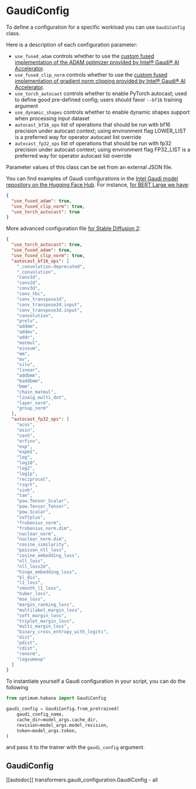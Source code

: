 <!---
Copyright 2022 The HuggingFace Team. All rights reserved.

Licensed under the Apache License, Version 2.0 (the "License");
you may not use this file except in compliance with the License.
You may obtain a copy of the License at

    http://www.apache.org/licenses/LICENSE-2.0

Unless required by applicable law or agreed to in writing, software
distributed under the License is distributed on an "AS IS" BASIS,
WITHOUT WARRANTIES OR CONDITIONS OF ANY KIND, either express or implied.
See the License for the specific language governing permissions and
limitations under the License.
-->

# GaudiConfig

To define a configuration for a specific workload you can use `GaudiConfig` class.

Here is a description of each configuration parameter:
- `use_fused_adam` controls whether to use the [custom fused implementation of the ADAM optimizer provided by Intel® Gaudi® AI Accelerator](https://docs.habana.ai/en/latest/PyTorch/Model_Optimization_PyTorch/Custom_Ops_PyTorch.html#custom-optimizers).
- `use_fused_clip_norm` controls whether to use the [custom fused implementation of gradient norm clipping provided by Intel® Gaudi® AI Accelerator](https://docs.habana.ai/en/latest/PyTorch/Model_Optimization_PyTorch/Custom_Ops_PyTorch.html#other-custom-ops).
- `use_torch_autocast` controls whether to enable PyTorch autocast; used to define good pre-defined config; users should favor `--bf16` training argument
- `use_dynamic_shapes` controls whether to enable dynamic shapes support when processing input dataset
- `autocast_bf16_ops` list of operations that should be run with bf16 precision under autocast context; using environment flag LOWER_LIST is a preferred way for operator autocast list override
- `autocast_fp32_ops` list of operations that should be run with fp32 precision under autocast context; using environment flag FP32_LIST is a preferred way for operator autocast list override

Parameter values of this class can be set from an external JSON file.

You can find examples of Gaudi configurations in the [Intel Gaudi model repository on the Hugging Face Hub](https://huggingface.co/habana).
For instance, [for BERT Large we have](https://huggingface.co/Habana/bert-large-uncased-whole-word-masking/blob/main/gaudi_config.json):
```JSON
{
  "use_fused_adam": true,
  "use_fused_clip_norm": true,
  "use_torch_autocast": true
}
```

More advanced configuration file [for Stable Diffusion 2](https://huggingface.co/Habana/stable-diffusion-2/blob/main/gaudi_config.json):
```JSON
{
  "use_torch_autocast": true,
  "use_fused_adam": true,
  "use_fused_clip_norm": true,
  "autocast_bf16_ops": [
    "_convolution.deprecated",
    "_convolution",
    "conv1d",
    "conv2d",
    "conv3d",
    "conv_tbc",
    "conv_transpose1d",
    "conv_transpose2d.input",
    "conv_transpose3d.input",
    "convolution",
    "prelu",
    "addmm",
    "addmv",
    "addr",
    "matmul",
    "einsum",
    "mm",
    "mv",
    "silu",
    "linear",
    "addbmm",
    "baddbmm",
    "bmm",
    "chain_matmul",
    "linalg_multi_dot",
    "layer_norm",
    "group_norm"
  ],
  "autocast_fp32_ops": [
    "acos",
    "asin",
    "cosh",
    "erfinv",
    "exp",
    "expm1",
    "log",
    "log10",
    "log2",
    "log1p",
    "reciprocal",
    "rsqrt",
    "sinh",
    "tan",
    "pow.Tensor_Scalar",
    "pow.Tensor_Tensor",
    "pow.Scalar",
    "softplus",
    "frobenius_norm",
    "frobenius_norm.dim",
    "nuclear_norm",
    "nuclear_norm.dim",
    "cosine_similarity",
    "poisson_nll_loss",
    "cosine_embedding_loss",
    "nll_loss",
    "nll_loss2d",
    "hinge_embedding_loss",
    "kl_div",
    "l1_loss",
    "smooth_l1_loss",
    "huber_loss",
    "mse_loss",
    "margin_ranking_loss",
    "multilabel_margin_loss",
    "soft_margin_loss",
    "triplet_margin_loss",
    "multi_margin_loss",
    "binary_cross_entropy_with_logits",
    "dist",
    "pdist",
    "cdist",
    "renorm",
    "logsumexp"
  ]
}
```

To instantiate yourself a Gaudi configuration in your script, you can do the following
```python
from optimum.habana import GaudiConfig

gaudi_config = GaudiConfig.from_pretrained(
    gaudi_config_name,
    cache_dir=model_args.cache_dir,
    revision=model_args.model_revision,
    token=model_args.token,
)
```
and pass it to the trainer with the `gaudi_config` argument.


## GaudiConfig

[[autodoc]] transformers.gaudi_configuration.GaudiConfig
    - all
